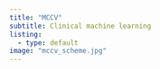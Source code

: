 ```yaml
---
title: "MCCV"
subtitle: Clinical machine learning
listing: 
  - type: default
image: "mccv_scheme.jpg"
---
```


